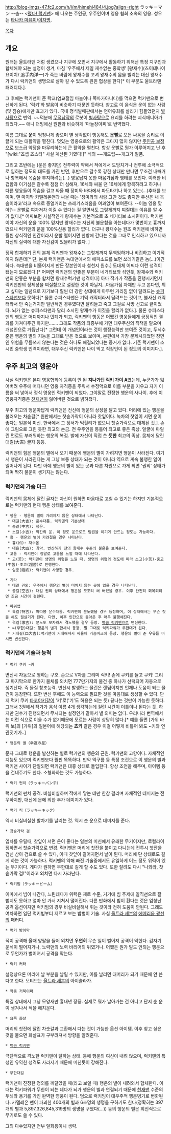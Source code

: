 http://blog-imgs-47.fc2.com/h/i/m/himehi484/4.jpg?align=right
ラッキーマン
--촘--
<[[떴다! 럭키맨]]> 에 나오는 주인공, 우주인이며 영웅 협회 소속의 영웅. 성우는 [[타나카 마유미]]/[[이자명]].

[[목차]]
== 개요 ==
원래는 울트라맨 처럼 생겼으나 지구에 오면서 지구에서 활동하기 위해선 특정 지구인과 합체해야 되는 설정이 생겨, 마침 '우주에서 제일 재수없는 중학생' [왕재수](츠이테나이 요이치/ 追手内洋一)가 죽는 바람에 왕재수를 꼬셔 왕재수의 몸을 빌리는 대신 왕재수가 다시 럭키맨의 생명으로 살아 갈 수 있도록 윈윈 협상을 한다[* 이 부분도 울트라맨 패러디다.].

그 후에는 럭키맨이 준 락교(염교절임 마늘이나 쪽파가아니다)를 먹으면 럭키맨으로 변신하게 된다. '럭키'와 발음이 비슷하기 때문인 듯하다. 참고로 이 음식은 운이 없는 사람(및 짐승)에게만 효과가 있다. 국내 정식발매판에서는 언어유희를 살리기 힘들었던지 [[별사탕]]으로 번역. ~~덕분에 [[무적남작]]의 로봇이 [[별사탕]]으로 요리를 하려는 괴식매니아가 되었다.~~ 애니 더빙에선 원판과 비슷하게 '마늘장아찌'로 번역했다.

이름 그대로 '''운'''이 엄청나게 좋으며 별 생각없이 행동해도 '''운빨'''로 모든 싸움을 승리로 이끌게 되는 대활약을 펼친다. 멋있는 영웅으로의 활약은 그다지 많지 않지만 [[주인공 보정]]으로 보스급 악당을 마무리하는데 큰 활약을 펼친다. 항상 운빨로 뭔가 이루어지고 난 후 "[wiki:"죠셉 죠스타" 사실 계산된 거였다!]" 식의 ~~개드립~~개그가 일품.

그리고 초반에는 (운은 좋지만) 전투력이 약해서 적에게서 도망치거나 전투에 소극적으로 임하는 정도의 태도를 가진 반면, 후반으로 갈수록 강한 상대만 만나면 무조건 내빼거나 항복해서 목숨을 부지하려는(…) 영웅답지 못한 마음가짐과 행태를 보인다. 이러한 비겁함과 이기심은 갈수록 점점 더 심해져, 16세와 싸울 땐 16세에게 항복하려고 하거나 다른 영웅들이 목숨을 걸고 싸울 때 장미와 바다에서 파도타기나 하고 있는(…)추태를 보이며, 맨 마지막 카멜레온맨과 싸울 때는 '장미와의 사랑 그딴 것도 좋지만 우선은 내 목숨이라고'라고 속으로 중얼거리는 쓰레기스러움을 여과없이 보여준다. --이놈 영웅 맞아?-- 운빨로 여차저차 이길 수 있다는 걸 알면서도 그렇게까지 찌질대는 이유를 알 수가 없다.[* 어찌보면 사실적인게 왕재수는 기본적으로 초 네거티브 소시민이다. 럭키맨이야 자신의 운을 100% 믿지만 왕재수는 자신의 불운함을 아는데다가 몇번이고 흉까지 떴으니 럭키맨의 운을 100%신용 할리가 없다. 더구나 왕재수는 원조 럭키맨에 비하면 훨씬 상식적인 인간이라서 운빨 떨어지면 한방에 간다는 것을 그대로 인식하고 있으니까 자신의 실력에 대한 자신감이 있을리가 없다. ]

정작 합체하기 전의 본체 럭키맨과 왕재수는 그렇게까지 무책임하거나 비겁하고 이기적이지 않은데[* 단, 본체 럭키맨은 늑대맨에서의 에피소드를 보면 쓰레기같은 놈(…)이긴 하다. 늑대맨을 비뚤어지게 만든 장본인이자 철천지 원수.] 도대체 어쩌다 이런 성격이 됐는지 모르겠다.[* 어쩌면 럭키맨의 안좋은 부분이 네거티브와 섞인듯, 왕재수와 럭키맨의 안좋은 부분을 합치면 왕재수럭키맨 성격이다] 아마 작가가 작품을 진행시키면서 럭키맨만의 정체성을 찌질함으로 설정한 것이 아닐지…마음가짐 자체만 두고 본다면, 튀고 싶다는 일념으로 자기보다 훨씬 더 강한 상대에게 아무런 거리낌 없이 달려드는 [[슈퍼스타맨]]보다 못하다[* 물론 슈퍼스타맨은 기믹 캐릭터라서 달려드는 것이고, 불사신 캐릭터라서 안 죽는거지만 일반적인 경우였다면 달려들고 죽고 그걸로 사망 선고로 끝이었다. 뇌가 없는 슈퍼스타맨과 달리 소시민 왕재수가 이짓을 할리가 없다.]. 물론 슈퍼스타맨의 행동은 어디까지나 민폐가 되고, 럭키맨의 행동은 어쨌건 영웅들에게 긍정적인 결과를 가져다주긴 하지만……. 그래도 작품의 최종부에 가면 대우주신의 직책을 맡으며 개념인으로 거듭난다[* 그런데 이 개념인이라는 것이 행정능력만 보여준 것이고, 두뇌수준은 행운의 별의 지능을 그대로 받은 것으로 보이며, 본편에서 가장 문제시되었던 장면인 위험을 무릎쓰지 않는다는 것은 하나도 해결되었다는 증거가 없다. 기존 럭키맨이 소시민 중학생 인격이라면, 대우주신 럭키맨은 나이 먹고 직장인이 된 정도의 이미지다.].

== 우주 최고의 행운아 ==
사실 럭키맨은 본디 영웅협회에 등록이 안 된 '''지나가던 럭키 가이 A'''였는데, 누군가가 잃어버려 우주에 떠다니던 영웅 자격증을 주워서 수정액으로 이름 부분을 지우고 자기 이름을 써 넣어서 정식 영웅인 럭키맨이 되었다. 그야말로 진정한 행운의 사나이. 후에 이 영웅자격증은 [[천재맨]]이 잃어버린 것으로 밝혀졌다.

우주 최고의 행운아답게 럭키맨은 전신에 행운의 상징을 달고 있다. 머리에 있는 행운을 불러오는 차숟갈[* 원판에서는 찻숟가락이 아니라 찻잎이다. 녹차의 찻잎이 서면 운이 좋다는 일본식 미신. 한국에서 그 정서가 먹힐리가 없으니 찻숟가락으로 대체된 것.]. 손에 그림으로 그린 듯한 최고의 손금. 전 우주인을 통틀어 최고로 좋은 족상. 얼굴에 마릴린 먼로도 부러워하는 행운의 복점. 발에 자신이 직접 쓴 '''듯한''' 최고의 족상. 몸체에 달린 대길(大吉) 글자 등등.

럭키맨의 힘은 행운의 별에서 오기 때문에 행운의 별이 가려지면 행운이 사라진다. 여기서 행운이 사라진다는 게 그냥 보통 상태가 되는 것이 아니라 역으로 계속 불행한 일이 일어나게 된다. 다만 아예 행운의 별이 있는 곳과 다른 차원으로 가게 되면 '권외' 상태가 되며 딱히 불운이 생기지는 않는다.

=== '''럭키맨의 가슴 마크''' ===
럭키맨의 몸체에 달린 글자는 자신이 원하면 마음대로 고칠 수 있기는 하지만 기본적으로는 럭키맨의 현재 행운 상태를 보여준다.

 * 행운 - 행운의 별이 가려지지 않은 상태에서 나타난다.
  * 대길(大吉): 운수대통. 럭키맨의 기본상태
  * 중길(中吉): 행운.
  * 소길(小吉): 약간의 운. 이 정도 운으로도 팀원을 이기게 만드는 정도는 가능하다.
 * 흉 - 행운의 별이 가려졌을 경우 나타난다.
  * 흉(凶): 재수옴
  * 대흉(大凶): 최악. 변신하기 전의 왕재수 수준의 불운을 보여준다.
 * 고통 - 럭키맨이 정말로 고통을 느낄 때에 나타난다.
  * 고(苦): 럭키맨이 생명의 위협을 느낄 때. 생명의 위협의 정도에 따라 소고(小苦)-중고(中苦)-초고(超苦)로 진행한다.
  * 임종(臨終): 럭키맨이 사망한 경우.

 * 기타
  * 대길 권외: 우주에서 행운의 별이 미치지 않는 곳에 있을 경우 나타난다.
  * 공길(空吉): 대길 권외 상태에서 행운을 모조리 써 버렸을 경우. 이후 완전히 회복되려면 조금 시간이 걸린다.

 * 파워업
  * 특길(特吉): 따따봉 운수대통. 럭키맨이 분노했을 경우 등장하며, 이 상태에서는 무슨 짓을 해도 필살기가 된다. 다만, 이후 인간으로 돌아온 후 매우 불행해진다.
  * 격길(激吉): 분노도 모자라서 격노했을 경우 등장. [[백금 럭키맨]]으로 변신한다.
  * ∞(무한)대길: 행운의 별과 합체시 등장. 말 그대로 럭키파워가 무한대가 된다.
  * 거대길(巨大吉):럭키맨이 거대해져서 싸울때 가슴마크에 등장. 행운의 별이 준 우유를 마시면 변신한다.

=== 럭키맨의 기술과 능력 === 
 * 럭키 쿠키 ~키
변신시 자동으로 행하는 구호. 손으로 V자를 그리며 럭키! 손에 쿠키를 들고 쿠키! 그리고 마지막으로 한가지 물체를 외치면 777만가지의 물건 중 하나가 선택되어 자동으로 생겨난다. 즉 물질 창조능력. 
변신시 발생하는 물건은 랜덤이지만 언제나 도움이 되는 물건이 등장한다. 또한 변신 후에도 이 능력으로 필요한 것을 마음대로 생성할 수 있다. 단지 럭키 쿠키 [[타코야키]]같이 '키'로('기'도 허용은 되는 듯) 끝나는 것만이 가능한 듯하다. 그래서 3권에서 작가가 음식 이름 4개 생각하는데 걸린 시간이 이틀이나 된다는 듯. 하지만 권수가 진행되면서 무시되는 설정인거 같아서 별 의미는 없다. 우리나라 번역에서는 이런 식으로 이을 수가 없기때문에 모르는 사람이 상당히 많다.[* 예를 들면 [가위 바위 보]의 [가위]의 일본어에 해당되는 '''쵸키''' 같은 경우 이걸 어떻게 비틀어 봐도 ~키와 연관짓기가..]

 * 행운의 별（幸運の星）
문자 그대로 행운을 발산하는 별로 럭키맨의 행운의 근원. 럭키맨의 고향이다. 자체적인 지능도 있으며 럭키맨보다 훨씬 똑똑하다. 만약 먹구름 등 특정 조건으로 이 행운의 별과 럭키맨 사이가 단절되면 럭키맨은 대흉 상태로 돌입한다. 
항상 조언을 해주며, 아이템 등을 건네주기도 한다. 소형화하는 것도 가능하다.

 * 럭키 펀치（ラッキーパンチ）
럭키맨의 펀치 공격. 비실비실하며 적에게 닿는 데만 한참 걸리며 자체적인 데미지는 전무하지만, 대신에 운에 의한 추가 데미지가 있다.

 * 럭키 킥（ラッキーキック）
역시 비실비실한 발차기를 날리는 것. 역시 순 운으로 데미지를 준다.

 * 찻숟가락 검
엽차를 우릴때, 찻잎이 서면 운이 좋다는 일본의 미신에서 유래한 무기이지만, 로컬라이징하면서 찻숟가락으로 변경.
럭키맨은 머리에 찻잔을 붙이고 다니는데 전투시 찻잔을 검신 삼아 검으로 쓸 수 있다, 이때 찻잎이 길어지면서 날이 된다. 머리에 단 상태로도 길게 하는 것이 가능하다. 
럭키맨의 약해 빠진 기술중에서도 유일하게 어느 정도 위력이 있는 무기이다. 게다가 원하면 무한대로 길게 할 수도 있다. 또한 잘려도 다시 "나와라, 찻숟가락 검!"이라고 외치면 다시 자라난다.


 * 럭키빔（ラッキービーム）
이마에서 빔이 나간다, 느린데다가 위력은 제로 수준, 거기에 빔 주제에 일직선으로 잘 뻗지도 못하고 얼마 안 가서 지쳐서 떨어진다. 다른 만화에서 빔이 휜다는 것은 엄청난 공격 옵션이지만 럭키빔의 경우 비실비실해서 휘는 것이라 전혀 도움이 안된다. 그래도 여차하면 일단 럭키빔부터 지르고 보는 밥벌이 기술. 사실 [[울트라 세븐]]의 [[에메리움 광선]]의 패러디.

 * 럭키 방어막
적이 공격해 올때 양팔을 들어 외치면 '''우연히''' 무슨 일이 벌어져 공격이 막힌다. 갑자기 운석이 떨어지거나, 노력맨의 노력 바리어의 뒤였거나. 어쨌든 뭔가 말도 안되는 행운으로 무언가가 벌어져서 공격을 막는다.

 * 럭키 커터
설정상으론 머리에 날 부분을 날릴 수 있지만, 이를 날리면 대머리가 되기 때문에 안 쓴다고 한다. 모티브는 [[울트라 세븐]]의 아이슬라가.

 * 학춤 거북이파
특길 상태에서 그냥 모양새만 흉내낸 장풍. 실제로 뭐가 날아가는 건 아니고 단지 순 운이 생겨나서 적을 해치운다.

 * 요쪽 화살
머리의 찻잔에 달린 차숫갈과 교환해서 다는 것이 가능한 옵션 아이템. 이후 찾고 싶은 것을 물으면 화살표가 구부려져서 방향을 알려준다.

 * [[백금 럭키맨]]
극단적으로 격노한 럭키맨이 달하는 상태. 등에 행운의 여신이 내려 앉으며, 럭키맨의 특성인 유약한 성격도 사라지기 때문에 미친듯이 강해진다.

 * 무한대길
럭키맨이 진정한 정의를 깨달았을 때(라고 보일 때) 행운의 별이 내려와서 합체한다. 이때는 럭키파워가 무한이 되는 데다가 뇌가 행운의 별과 연결되기 때문에 [[천재맨]] 수준의 두뇌와 용기를 가진 완벽한 영웅이 된다.
덤으로 럭키빔이 대우주적 행운병기로 변화된다. 카멜레온 맨이 파괴한 400개의 별과 6조명의 생명을 구하기도 한다(정확히는 397개의 별과 5,897,326,845,319명의 생명을 구했다(…))
등의 행운의 별은 회전식으로 무기로도 쓸 수 있다.

그외 다수있지만 전부 일회용이니 생략.
